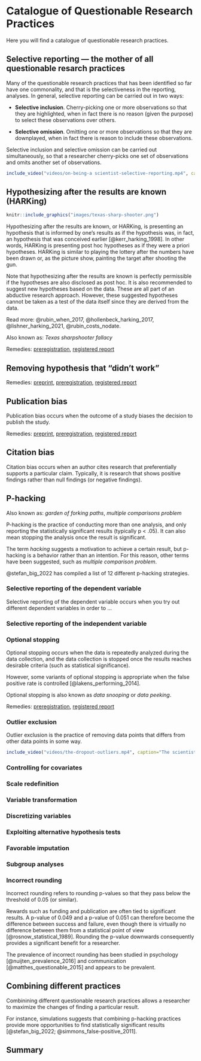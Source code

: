 # Catalogue of Questionable Research Practices {#catalogue}

Here you will find a catalogue of questionable research practices.

<!--
Structure for each QRP
-------------------------------------------------------
1. One sentence definition + canonical reference
2. Short example
3. Extended description and application of the QRP
4. Prevalence
5. Remedies
-->

## Selective reporting --- the mother of all questionable resarch practices {#selective-reporting}

Many of the questionable research practices that has been identified so far have one commonality, and that is the selectiveness in the reporting, analyses. In general, selective reporting can be carried out in two ways:

- **Selective inclusion**. Cherry-picking one or more observations so that they are highlighted, when in fact there is no reason (given the purpose) to select these observations over others.

- **Selective omission**. Omitting one or more observations so that they are downplayed, when in fact there is reason to include these observations.

Selective inclusion and selective omission can be carried out simultaneously, so that a researcher cherry-picks one set of observations and omits another set of observations.

```r
include_video("videos/on-being-a scientist-selective-reporting.mp4", caption='The scientist is told to choose one useful result and forget about the rest. From the movie <a href="https://vimeo.com/174396251">On Being a Scientist (2016)</a>.')
```

## Hypothesizing after the results are known (HARKing) {#harking}

```r
knitr::include_graphics("images/texas-sharp-shooter.png")
```

Hypothesizing after the results are known, or HARKing, is presenting an hypothesis that is informed by one's results as if the hypothesis was, in fact, an hypothesis that was conceived earlier [@kerr_harking_1998]. In other words, HARKing is presenting post hoc hypotheses as if they were a priori hypotheses. HARKing is similar to playing the lottery after the numbers have been drawn or, as the picture show, painting the target after shooting the gun.

Note that hypothesizing after the results are known is perfectly permissible if the hypotheses are also disclosed as post hoc. It is also recommended to suggest new hypotheses based on the data. These are all part of an abductive research approach. However, these suggested hypotheses cannot be taken as a test of the data itself since they are derived from the data.

Read more: @rubin_when_2017, @hollenbeck_harking_2017, @lishner_harking_2021, @rubin_costs_nodate.

Also known as: *Texas sharpshooter fallacy*

::: {.rmdnote}
Remedies: [preregistration](#preregistration), [registered report](#registered-report)
:::

## Removing hypothesis that "didn't work"

::: {.rmdnote}
Remedies: [preprint](#preprint), [preregistration](#preregistration), [registered report](#registered-report)
:::

## Publication bias

Publication bias occurs when the outcome of a study biases the decision to publish the study.

::: {.rmdnote}
Remedies: [preprint](#preprint), [preregistration](#preregistration), [registered report](#registered-report)
:::

## Citation bias

Citation bias occurs when an author cites research that preferentially supports a particular claim. Typically, it is research that shows positive findings rather than null findings (or negative findings).

## P-hacking

Also known as: *garden of forking paths*, *multiple comparisons problem*

P-hacking is the practice of conducting more than one analysis, and only reporting the statistically significant results (typically p < .05). It can also mean stopping the analysis once the result is significant. 

The term *hacking* suggests a motivation to achieve a certain result, but p-hacking is a behavior rather than an intention. For this reason, other terms have been suggested, such as *multiple comparison problem*.

@stefan_big_2022 has compiled a list of 12 different p-hacking strategies.

### Selective reporting of the dependent variable

Selective reporting of the dependent variable occurs when you try out different dependent variables in order to ...

### Selective reporting of the independent variable

### Optional stopping

Optional stopping occurs when the data is repeatedly analyzed during the data collection, and the data collection is stopped once the results reaches desirable criteria (such as statistical significance).

However, some variants of optional stopping is appropriate when the false positive rate is controlled [@lakens_performing_2014].

Optional stopping is also known as *data snooping* or *data peeking*.

::: {.rmdnote}
Remedies: [preregistration](#preregistration), [registered report](#registered-report)
:::

### Outlier exclusion

Outlier exclusion is the practice of removing data points that differs from other data points in some way.


```r
include_video("videos/the-dropout-outliers.mp4", caption="The scientists are pressured to remove outliers. From the tv-series The Dropout (2022).")
```

### Controlling for covariates

### Scale redefinition

### Variable transformation

### Discretizing variables

### Exploiting alternative hypothesis tests

### Favorable imputation

### Subgroup analyses

### Incorrect rounding

Incorrect rounding refers to rounding p-values so that they pass below the threshold of 0.05 (or similar).

Rewards such as funding and publication are often tied to significant results. A p-value of 0.049 and a p-value of 0.051 can therefore become the difference between success and failure, even though there is virtually no difference between them from a statistical point of view [@rosnow_statistical_1989]. Rounding the p-value downwards consequently provides a significant benefit for a researcher.

The prevalence of incorrect rounding has been studied in psychology [@nuijten_prevalence_2016] and communication [@matthes_questionable_2015] and appears to be prevalent.

## Combining different practices

Combinining different questionable research practices allows a researcher to maximize the changes of finding a particular result.

For instance, simulations suggests that combining p-hacking practices provide more opportunities to find statistically significant results [@stefan_big_2022; @simmons_false-positive_2011].

## Summary {#catalogue-summary}
